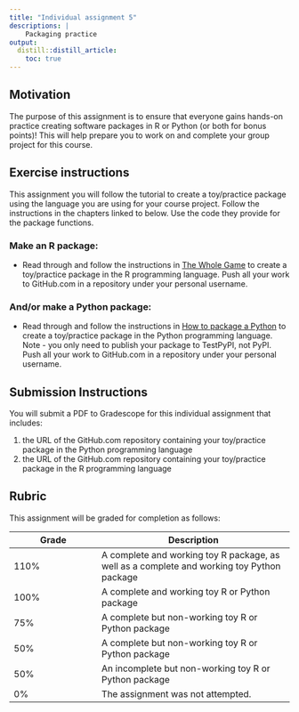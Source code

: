 ```yaml
---
title: "Individual assignment 5"
descriptions: |
    Packaging practice
output:
  distill::distill_article:
    toc: true
---
```


## Motivation

The purpose of this assignment is to ensure that everyone 
gains hands-on practice creating software packages in R or Python
(or both for bonus points)!
This will help prepare you to work on 
and complete your group project for this course.

## Exercise instructions

This assignment you will follow the tutorial to create a toy/practice package 
using the language you are using for your course project. 
Follow the instructions in the chapters linked to below.
Use the code they provide for the package functions.

### Make an R package:

- Read through and follow the instructions in [The Whole Game](https://r-pkgs.org/whole-game.html) to create a toy/practice package in the R programming language. Push all your work to GitHub.com in a repository under your personal username.

### And/or make a Python package:

- Read through and follow the instructions in [How to package a Python](https://py-pkgs.org/03-how-to-package-a-python) to create a toy/practice package in the Python programming language. Note - you only need to publish your package to TestPyPI, not PyPI. Push all your work to GitHub.com in a repository under your personal username.


## Submission Instructions

You will submit a PDF to Gradescope for this individual assignment that includes:

1.  the URL of the GitHub.com repository containing your toy/practice package in the Python programming language
2.  the URL of the GitHub.com repository containing your toy/practice package in the R programming language

## Rubric 

This assignment will be graded for completion as follows:

|Grade | Description |
|------|-------------|
| 110% | A complete and working toy R package, as well as a complete and working toy Python package |
| 100% | A complete and working toy R or Python package |
| 75%  | A complete but non-working toy R or Python package |
| 50%  | A complete but non-working toy R or Python package |
| 50%  | An incomplete but non-working toy R or Python package |
| 0%   | The assignment was not attempted. |
